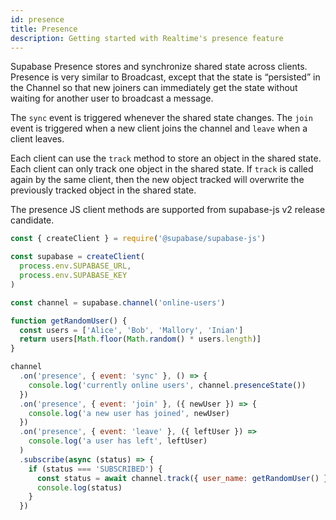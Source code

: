```yaml
---
id: presence
title: Presence
description: Getting started with Realtime's presence feature
---
```


Supabase Presence stores and synchronize shared state across clients. Presence is very similar to Broadcast, except that the state is “persisted” in the Channel so that new joiners can immediately get the state without waiting for another user to broadcast a message.

The `sync` event is triggered whenever the shared state changes. The `join` event is triggered when a new client joins the channel and `leave` when a client leaves.

Each client can use the `track` method to store an object in the shared state. Each client can only track one object in the shared state. If `track` is called again by the same client, then the new object tracked will overwrite the previously tracked object in the shared state.

The presence JS client methods are supported from supabase-js v2 release candidate.

```js
const { createClient } = require('@supabase/supabase-js')

const supabase = createClient(
  process.env.SUPABASE_URL,
  process.env.SUPABASE_KEY
)

const channel = supabase.channel('online-users')

function getRandomUser() {
  const users = ['Alice', 'Bob', 'Mallory', 'Inian']
  return users[Math.floor(Math.random() * users.length)]
}

channel
  .on('presence', { event: 'sync' }, () => {
    console.log('currently online users', channel.presenceState())
  })
  .on('presence', { event: 'join' }, ({ newUser }) => {
    console.log('a new user has joined', newUser)
  })
  .on('presence', { event: 'leave' }, ({ leftUser }) =>
    console.log('a user has left', leftUser)
  )
  .subscribe(async (status) => {
    if (status === 'SUBSCRIBED') {
      const status = await channel.track({ user_name: getRandomUser() })
      console.log(status)
    }
  })
```
